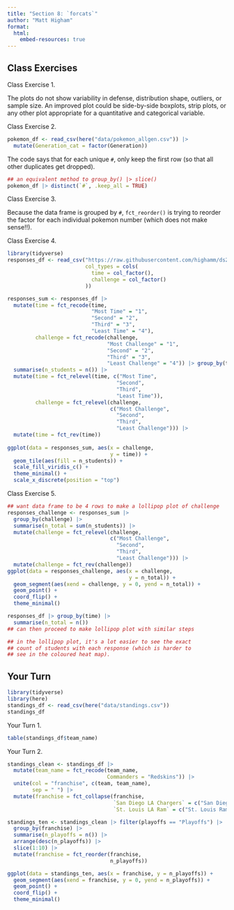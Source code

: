 ```yaml
---
title: "Section 8: `forcats`"
author: "Matt Higham"
format: 
  html:
    embed-resources: true
---
```


## Class Exercises

Class Exercise 1.

The plots do not show variability in defense, distribution shape, outliers, or sample size. An improved plot could be side-by-side boxplots, strip plots, or any other plot appropriate for a quantitative and categorical variable.

Class Exercise 2.

```r
pokemon_df <- read_csv(here("data/pokemon_allgen.csv")) |>
  mutate(Generation_cat = factor(Generation))
```

The code says that for each unique `#`, only keep the first row (so that all other duplicates get dropped).

```r
## an equivalent method to group_by() |> slice()
pokemon_df |> distinct(`#`, .keep_all = TRUE)
```

Class Exercise 3.

Because the data frame is grouped by `#`, `fct_reorder()` is trying to reorder the factor for each individual pokemon number (which does not make sense!!). 

Class Exercise 4.

```r
library(tidyverse)
responses_df <- read_csv("https://raw.githubusercontent.com/highamm/ds234_quarto/main/data_online/heatmap.csv",
                         col_types = cols(
                           time = col_factor(),
                           challenge = col_factor()
                         ))

responses_sum <- responses_df |>
  mutate(time = fct_recode(time,
                           "Most Time" = "1",
                           "Second" = "2",
                           "Third" = "3",
                           "Least Time" = "4"),
         challenge = fct_recode(challenge,
                                "Most Challenge" = "1",
                                "Second" = "2",
                                "Third" = "3",
                                "Least Challenge" = "4")) |> group_by(time, challenge, .drop = FALSE) |>
  summarise(n_students = n()) |>
  mutate(time = fct_relevel(time, c("Most Time",
                                   "Second",
                                   "Third",
                                   "Least Time")),
         challenge = fct_relevel(challenge,
                                 c("Most Challenge",
                                   "Second",
                                   "Third",
                                   "Least Challenge"))) |>
  mutate(time = fct_rev(time))
  
ggplot(data = responses_sum, aes(x = challenge,
                                 y = time)) +
  geom_tile(aes(fill = n_students)) +
  scale_fill_viridis_c() +
  theme_minimal() +
  scale_x_discrete(position = "top")
```

Class Exercise 5.

```r
## want data frame to be 4 rows to make a lollipop plot of challenge
responses_challenge <- responses_sum |>
  group_by(challenge) |>
  summarise(n_total = sum(n_students)) |>
  mutate(challenge = fct_relevel(challenge,
                                 c("Most Challenge",
                                   "Second", 
                                   "Third", 
                                   "Least Challenge"))) |>
  mutate(challenge = fct_rev(challenge))
ggplot(data = responses_challenge, aes(x = challenge,
                                       y = n_total)) +
  geom_segment(aes(xend = challenge, y = 0, yend = n_total)) +
  geom_point() +
  coord_flip() +
  theme_minimal()

responses_df |> group_by(time) |>
  summarise(n_total = n())
## can then proceed to make lollipop plot with similar steps

## in the lollipop plot, it's a lot easier to see the exact
## count of students with each response (which is harder to 
## see in the coloured heat map).
```

## Your Turn

```r
library(tidyverse)
library(here)
standings_df <- read_csv(here("data/standings.csv"))
standings_df
```

Your Turn 1.

```r
table(standings_df$team_name)
```

Your Turn 2.

```r
standings_clean <- standings_df |>
  mutate(team_name = fct_recode(team_name,
                                Commanders = "Redskins")) |>
  unite(col = "franchise", c(team, team_name),
        sep = " ") |>
  mutate(franchise = fct_collapse(franchise,
                                  `San Diego LA Chargers` = c("San Diego Chargers", "Los Angeles Chargers"),
                                  `St. Louis LA Ram` = c("St. Louis Rams", "Los Angeles Rams")))

standings_ten <- standings_clean |> filter(playoffs == "Playoffs") |>
  group_by(franchise) |>
  summarise(n_playoffs = n()) |>
  arrange(desc(n_playoffs)) |>
  slice(1:10) |>
  mutate(franchise = fct_reorder(franchise,
                                 n_playoffs))

ggplot(data = standings_ten, aes(x = franchise, y = n_playoffs)) +
  geom_segment(aes(xend = franchise, y = 0, yend = n_playoffs)) +
  geom_point() +
  coord_flip() +
  theme_minimal()
```